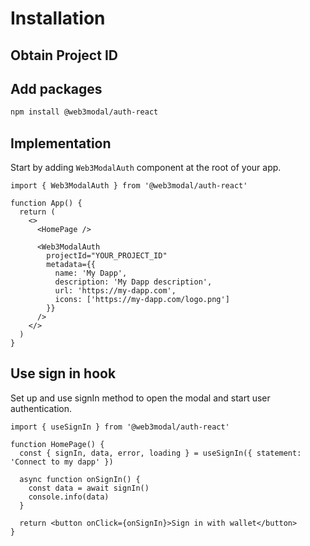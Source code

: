 
# Installation

<AboutAuthApi />

## Obtain Project ID

<ObtainProjectIdPartial />

## Add packages

```bash npm2yarn
npm install @web3modal/auth-react
```

## Implementation

Start by adding `Web3ModalAuth` component at the root of your app.

```tsx
import { Web3ModalAuth } from '@web3modal/auth-react'

function App() {
  return (
    <>
      <HomePage />

      <Web3ModalAuth
        projectId="YOUR_PROJECT_ID"
        metadata={{
          name: 'My Dapp',
          description: 'My Dapp description',
          url: 'https://my-dapp.com',
          icons: ['https://my-dapp.com/logo.png']
        }}
      />
    </>
  )
}
```

## Use sign in hook

Set up and use signIn method to open the modal and start user authentication.

```tsx
import { useSignIn } from '@web3modal/auth-react'

function HomePage() {
  const { signIn, data, error, loading } = useSignIn({ statement: 'Connect to my dapp' })

  async function onSignIn() {
    const data = await signIn()
    console.info(data)
  }

  return <button onClick={onSignIn}>Sign in with wallet</button>
}
```
